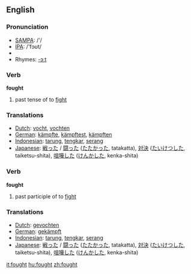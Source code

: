==English==

=== Pronunciation ===
*[[w:SAMPA|SAMPA]]: /'/
*[[w:IPA|IPA]]: /'fɔʊt/
*{{audio|en-us-fought.ogg|Audio (US)}}
*Rhymes: [[Rhymes:English:-ɔːt|-ɔːt]]

=== Verb ===

'''fought'''

# past tense of to [[fight]]

=== Translations ===
*[[Dutch]]: [[vocht]], [[vochten]]
*[[German]]: [[kämpfte]], [[kämpftest]], [[kämpften]]
*[[Indonesian]]: [[tarung]], [[tengkar]], [[serang]]
*[[Japanese]]: [[戦った]] / [[闘った]] ([[たたかった]], tatakatta), [[対決]] ([[たいけつ]]した, taiketsu-shita), [[喧嘩]]した ([[けんか]]した, kenka-shita)

=== Verb ===

'''fought'''

# past participle of to [[fight]]

=== Translations ===
*[[Dutch]]: [[gevochten]]
*[[German]]: [[gekämpft]]
*[[Indonesian]]: [[tarung]], [[tengkar]], [[serang]]
*[[Japanese]]: [[戦った]] / [[闘った]] ([[たたかった]], tatakatta), [[対決]] ([[たいけつ]]した, taiketsu-shita), [[喧嘩]]した ([[けんか]]した, kenka-shita)

[[it:fought]]
[[hu:fought]]
[[zh:fought]]